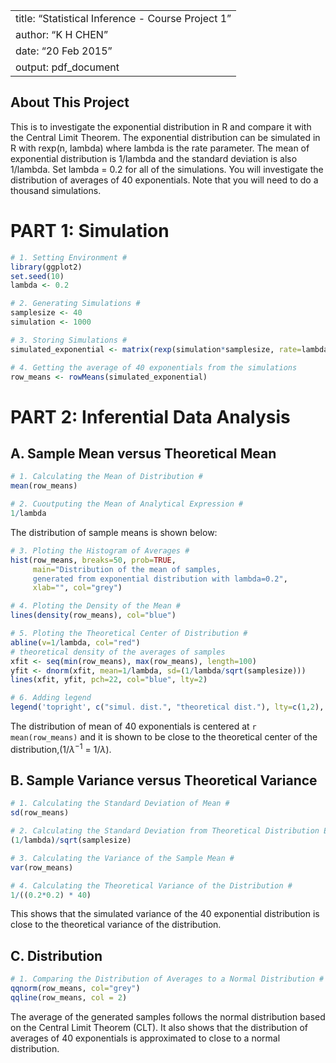 
---
title: "Statistical Inference - Course Project 1"
author: "K H CHEN"
date: "20 Feb 2015"
output: pdf_document
---

## About This Project

This is to investigate the exponential distribution in R and compare it with the Central Limit Theorem. The exponential distribution can be simulated in R with rexp(n, lambda) where lambda is the rate parameter. The mean of exponential distribution is 1/lambda and the standard deviation is also 1/lambda. Set lambda = 0.2 for all of the simulations. You will investigate the distribution of averages of 40 exponentials. Note that you will need to do a thousand simulations.


# PART 1: Simulation 

```r

# 1. Setting Environment #
library(ggplot2)
set.seed(10)
lambda <- 0.2

# 2. Generating Simulations #
samplesize <- 40
simulation <- 1000

# 3. Storing Simulations #
simulated_exponential <- matrix(rexp(simulation*samplesize, rate=lambda), simulation, samplesize)

# 4. Getting the average of 40 exponentials from the simulations
row_means <- rowMeans(simulated_exponential)
```  

# PART 2: Inferential Data Analysis

## A. Sample Mean versus Theoretical Mean 
  
```r
# 1. Calculating the Mean of Distribution #
mean(row_means)

# 2. Cuoutputing the Mean of Analytical Expression #
1/lambda
```  

The distribution of sample means is shown below:  
  
```r
# 3. Ploting the Histogram of Averages #
hist(row_means, breaks=50, prob=TRUE,
     main="Distribution of the mean of samples,
     generated from exponential distribution with lambda=0.2",
     xlab="", col="grey")

# 4. Ploting the Density of the Mean #
lines(density(row_means), col="blue")

# 5. Ploting the Theoretical Center of Distribution #
abline(v=1/lambda, col="red")
# theoretical density of the averages of samples
xfit <- seq(min(row_means), max(row_means), length=100)
yfit <- dnorm(xfit, mean=1/lambda, sd=(1/lambda/sqrt(samplesize)))
lines(xfit, yfit, pch=22, col="blue", lty=2)

# 6. Adding legend
legend('topright', c("simul. dist.", "theoretical dist."), lty=c(1,2), col=c("blue", "blue"))
```  

The distribution of mean of 40 exponentials is centered at `r mean(row_means)` and it is shown to be close to the theoretical center of the distribution,(1/$\lambda^{-1}$ =  1/$\lambda$).    

##  B. Sample Variance versus Theoretical Variance

```r
# 1. Calculating the Standard Deviation of Mean #
sd(row_means)

# 2. Calculating the Standard Deviation from Theoretical Distribution Expression #
(1/lambda)/sqrt(samplesize)

# 3. Calculating the Variance of the Sample Mean #
var(row_means)

# 4. Calculating the Theoretical Variance of the Distribution #
1/((0.2*0.2) * 40)
```  

This shows that the simulated variance of the 40 exponential distribution is close to the theoretical variance of the distribution.  

## C. Distribution
  
```r
# 1. Comparing the Distribution of Averages to a Normal Distribution #
qqnorm(row_means, col="grey")
qqline(row_means, col = 2)
```  


The average of the generated samples follows the normal distribution based on the Central Limit Theorem (CLT). It also shows that the distribution of averages of 40 exponentials is approximated to close to a normal distribution.   

